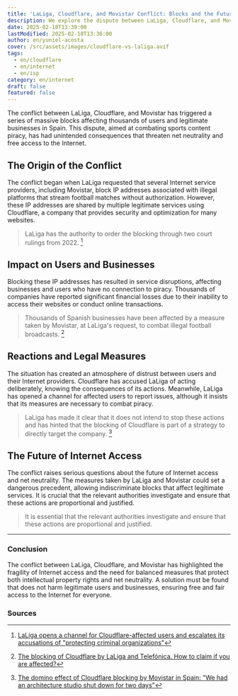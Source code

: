 ```yaml
---
title: 'LaLiga, Cloudflare, and Movistar Conflict: Blocks and the Future of Internet Access'
description: We explore the dispute between LaLiga, Cloudflare, and Movistar, which has led to massive website blocks during football matches and its impact on users.
date: 2025-02-18T13:39:00
lastModified: 2025-02-18T13:36:00
author: en/yuniel-acosta
cover: /src/assets/images/cloudflare-vs-laliga.avif
tags:
  - en/cloudflare
  - en/internet
  - en/isp
category: en/internet
draft: false
featured: false
---
```

The conflict between LaLiga, Cloudflare, and Movistar has triggered a series of massive blocks affecting thousands of users and legitimate businesses in Spain. This dispute, aimed at combating sports content piracy, has had unintended consequences that threaten net neutrality and free access to the Internet.

## **The Origin of the Conflict**

The conflict began when LaLiga requested that several Internet service providers, including Movistar, block IP addresses associated with illegal platforms that stream football matches without authorization. However, these IP addresses are shared by multiple legitimate services using Cloudflare, a company that provides security and optimization for many websites.

> LaLiga has the authority to order the blocking through two court rulings from 2022. [^1]

## **Impact on Users and Businesses**

Blocking these IP addresses has resulted in service disruptions, affecting businesses and users who have no connection to piracy. Thousands of companies have reported significant financial losses due to their inability to access their websites or conduct online transactions.

> Thousands of Spanish businesses have been affected by a measure taken by Movistar, at LaLiga's request, to combat illegal football broadcasts. [^2]

## **Reactions and Legal Measures**

The situation has created an atmosphere of distrust between users and their Internet providers. Cloudflare has accused LaLiga of acting deliberately, knowing the consequences of its actions. Meanwhile, LaLiga has opened a channel for affected users to report issues, although it insists that its measures are necessary to combat piracy.

> LaLiga has made it clear that it does not intend to stop these actions and has hinted that the blocking of Cloudflare is part of a strategy to directly target the company. [^3]

## **The Future of Internet Access**

The conflict raises serious questions about the future of Internet access and net neutrality. The measures taken by LaLiga and Movistar could set a dangerous precedent, allowing indiscriminate blocks that affect legitimate services. It is crucial that the relevant authorities investigate and ensure that these actions are proportional and justified.

> It is essential that the relevant authorities investigate and ensure that these actions are proportional and justified.

---

### **Conclusion**

The conflict between LaLiga, Cloudflare, and Movistar has highlighted the fragility of Internet access and the need for balanced measures that protect both intellectual property rights and net neutrality. A solution must be found that does not harm legitimate users and businesses, ensuring free and fair access to the Internet for everyone.

### **Sources**

[^1]: [LaLiga opens a channel for Cloudflare-affected users and escalates its accusations of "protecting criminal organizations"](https://marketing4ecommerce.net/laliga-abre-un-buzon-para-afectados-de-cloudflare/)
[^2]: [The blocking of Cloudflare by LaLiga and Telefónica. How to claim if you are affected?](https://telefonos.es/el-bloqueo-de-cloudflare-por-parte-de-laliga-y-telefonica-como-reclamar-si-estas-afectado/)
[^3]: [The domino effect of Cloudflare blocking by Movistar in Spain: "We had an architecture studio shut down for two days"](https://www.xataka.com/empresas-y-economia/efecto-domino-bloqueo-cloudflare-espana-tuvimos-estudio-arquitectura-dos-dias-parado)
